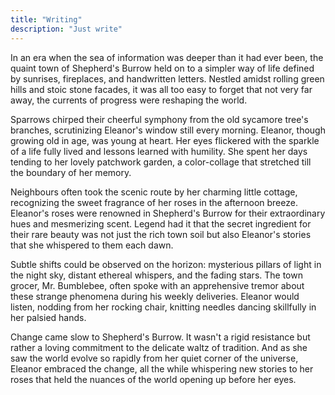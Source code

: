 ```yaml
---
title: "Writing"
description: "Just write"
---
```


In an era when the sea of information was deeper than it had ever been, the quaint town of Shepherd's Burrow held on to a simpler way of life defined by sunrises, fireplaces, and handwritten letters. Nestled amidst rolling green hills and stoic stone facades, it was all too easy to forget that not very far away, the currents of progress were reshaping the world.

Sparrows chirped their cheerful symphony from the old sycamore tree's branches, scrutinizing Eleanor's window still every morning. Eleanor, though growing old in age, was young at heart. Her eyes flickered with the sparkle of a life fully lived and lessons learned with humility. She spent her days tending to her lovely patchwork garden, a color-collage that stretched till the boundary of her memory.

Neighbours often took the scenic route by her charming little cottage, recognizing the sweet fragrance of her roses in the afternoon breeze. Eleanor's roses were renowned in Shepherd's Burrow for their extraordinary hues and mesmerizing scent. Legend had it that the secret ingredient for their rare beauty was not just the rich town soil but also Eleanor's stories that she whispered to them each dawn.

Subtle shifts could be observed on the horizon: mysterious pillars of light in the night sky, distant ethereal whispers, and the fading stars. The town grocer, Mr. Bumblebee, often spoke with an apprehensive tremor about these strange phenomena during his weekly deliveries. Eleanor would listen, nodding from her rocking chair, knitting needles dancing skillfully in her palsied hands.

Change came slow to Shepherd's Burrow. It wasn't a rigid resistance but rather a loving commitment to the delicate waltz of tradition. And as she saw the world evolve so rapidly from her quiet corner of the universe, Eleanor embraced the change, all the while whispering new stories to her roses that held the nuances of the world opening up before her eyes.

